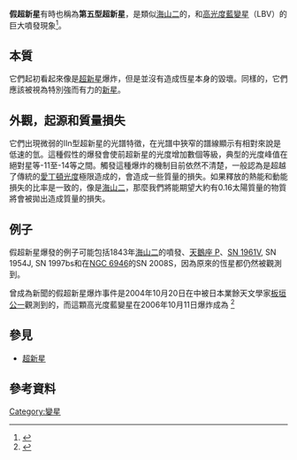 '''假超新星'''有時也稱為'''第五型超新星'''，是類似[[海山二|海山二]]的，和[[高光度藍變星|高光度藍變星]]（LBV）的巨大噴發現象<ref>{{Cite web |url=http://arxiv.org/PS_cache/arxiv/pdf/0811/0811.3929v1.pdf |title=存档副本 |access-date=2009-05-17 |archive-date=2019-03-13 |archive-url=https://web.archive.org/web/20190313184724/https://arxiv.org/PS_cache/arxiv/pdf/0811/0811.3929v1.pdf }}</ref>。

== 本質 ==
它們起初看起來像是[[超新星|超新星]]爆炸，但是並沒有造成恆星本身的毀壞。同樣的，它們應該被視為特別強而有力的[[新星|新星]]。

== 外觀，起源和質量損失 ==
它們出現微弱的IIn型超新星的光譜特徵，在光譜中狹窄的譜線顯示有相對來說是低速的氫。這種假性的爆發會使前超新星的光度增加數個等級，典型的光度峰值在絕對星等-11至-14等之間。觸發這種爆炸的機制目前依然不清楚，一般認為是超越了傳統的[[愛丁頓光度|愛丁頓光度]]極限造成的，會造成一些質量的損失。如果釋放的熱能和動能損失的比率是一致的，像是[[海山二|海山二]]，那麼我們將能期望大約有0.16太陽質量的物質將會被拋出造成質量的損失。

== 例子 ==
假超新星爆發的例子可能包括1843年[[海山二|海山二]]的噴發、[[天鵝座_P|天鵝座 P]]、[[SN_1961V|SN 1961V]], SN 1954J, SN 1997bs和在[[NGC_6946|NGC 6946]]的SN 2008S，因為原來的恆星都仍然被觀測到。

曾成為新聞的假超新星爆炸事件是2004年10月20日在{{link-en|UGC 4904|UGC 4904}}中被日本業餘天文學家[[板垣公一|板垣公一]]觀測到的，而這顆高光度藍變星在2006年10月11日爆炸成為{{link-en|SN 2006jc|SN 2006jc}} <ref>{{cite web|url=http://www.nasa.gov/centers/goddard/news/topstory/2007/supernova_imposter.html|title=NASA - Supernova Imposter Goes Supernova|publisher=|accessdate=2009-05-17|archive-date=2008-05-12|archive-url=https://web.archive.org/web/20080512060535/http://www.nasa.gov/centers/goddard/news/topstory/2007/supernova_imposter.html|dead-url=no}}</ref>

== 參見 ==
*[[超新星|超新星]]

== 參考資料 ==
{{reflist}}

{{恆星}}

[[Category:變星|Category:變星]]
